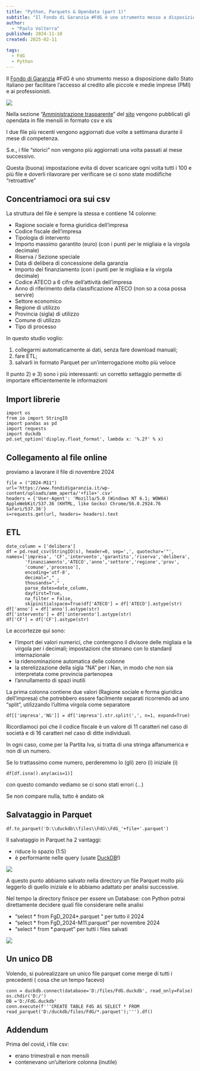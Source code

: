 ```yaml
---
title: "Python, Parquets & Opendata (part 1)"
subtitle: "Il Fondo di Garanzia #FdG è uno strumento messo a disposizione dallo Stato italiano per facilitare l’accesso al credito alle piccole e medie imprese (PMI) e ai professionisti. Nella sezione…"
author:
  - "Paolo Volterra"
published: 2024-11-10
created: 2025-02-11

tags:
  - FdG
  - Python
---
```



Il [Fondo di Garanzia](https://www.fondidigaranzia.it/) #FdG è uno strumento messo a disposizione dallo Stato italiano per facilitare l’accesso al credito alle piccole e medie imprese (PMI) e ai professionisti.

![](./media/1.png)

Nella sezione “[Amministrazione trasparente](https://www.fondidigaranzia.it/amministrazione-trasparente/)” del [sito](http://www.fondidigaranzia.it/) vengono pubblicati gli opendata in file mensili in formato csv e xls

I due file più recenti vengono aggiornati due volte a settimana durante il mese di competenza.

S.e., i file “storici” non vengono più aggiornati una volta passati al mese successivo.

Questa (buona) impostazione evita di dover scaricare ogni volta tutti i 100 e più file e doverli rilavorare per verificare se ci sono state modiifiche “retroattive”

## **Concentriamoci ora sui csv**

La struttura del file è sempre la stessa e contiene 14 colonne:

- Ragione sociale e forma giuridica dell’impresa
- Codice fiscale dell’impresa
- Tipologia di intervento
- Importo massimo garantito (euro) (con i punti per le migliaia e la virgola decimale)
- Riserva / Sezione speciale
- Data di delibera di concessione della garanzia
- Importo del finanziamento (con i punti per le migliaia e la virgola decimale)
- Codice ATECO a 6 cifre dell’attività dell’impresa
- Anno di riferimento della classificazione ATECO (non so a cosa possa servire)
- Settore economico
- Regione di utilizzo
- Provincia (sigla) di utilizzo
- Comune di utilizzo
- Tipo di processo

In questo studio voglio:

1. collegarmi automaticamente ai dati, senza fare download manuali;
2. fare ETL;
3. salvarli in formato Parquet per un’interrogazione molto più veloce

Il punto 2) e 3) sono i più interessanti: un corretto settaggio permette di importare efficientemente le informazioni

## **Import librerie**

```
import os
from io import StringIO
import pandas as pd
import requests
import duckdb
pd.set_option('display.float_format', lambda x: '%.2f' % x)
```

## **Collegamento al file online**

proviamo a lavorare il file di novembre 2024

```
file = ("2024-M11")
url='https://www.fondidigaranzia.it/wp-content/uploads/amm_aperta/'+file+'.csv'
headers = {'User-Agent': 'Mozilla/5.0 (Windows NT 6.1; WOW64) AppleWebKit/537.36 (KHTML, like Gecko) Chrome/56.0.2924.76 Safari/537.36'}
s=requests.get(url, headers= headers).text
```

## **ETL**

```
date_column = ['delibera']
df = pd.read_csv(StringIO(s), header=0, sep=',', quotechar='"',
names=['impresa', 'CF','intervento','garantito','riserva','delibera',
       'finanziamento','ATECO','anno','settore','regione','prov',
       'comune','processo'],
       encoding='utf-8', 
       decimal="," , 
       thousands="." , 
       parse_dates=date_column, 
       dayfirst=True, 
       na_filter = False, 
       skipinitialspace=True)df['ATECO'] = df['ATECO'].astype(str)
df['anno'] = df['anno'].astype(str)
df['intervento'] = df['intervento'].astype(str)
df['CF'] = df['CF'].astype(str)
```

Le accortezze qui sono:

- l’import dei valori numerici, che contengono il divisore delle migliaia e la virgola per i decimali; impostazioni che stonano con lo standard internazionale
- la ridenominazione automatica delle colonne
- la sterelizzazione della sigla “NA” per i Nan, in modo che non sia interpretata come provincia partenopea
- l’annullamento di spazi inutili

La prima colonna contiene due valori (Ragione sociale e forma giuridica dell’impresa) che potrebbero essere facilmente separati ricorrendo ad uno “split”, utilizzando l’ultima virgola come separatore

```
df[['impresa','NG']] = df['impresa'].str.split(',', n=1, expand=True)
```

Ricordiamoci poi che il codice fiscale è un valore di 11 caratteri nel caso di società e di 16 caratteri nel caso di ditte individuali.

In ogni caso, come per la Partita Iva, si tratta di una stringa alfanumerica e non di un numero.

Se lo trattassimo come numero, perderemmo lo (gli) zero (i) iniziale (i)

```
df[df.isna().any(axis=1)]
```

con questo comando vediamo se ci sono stati errori (…)

Se non compare nulla, tutto è andato ok

## **Salvataggio in Parquet**

```
df.to_parquet('D:\\duckdb\\files\\FdG\\FdG_'+file+'.parquet')
```

Il salvataggio in Parquet ha 2 vantaggi:

- riduce lo spazio (1:5)
- è performante nelle query (usate [DuckDB](https://duckdb.org/)!)

![](https://miro.medium.com/v2/resize:fit:700/1*de-H8dvryeqSlV0eeI1pLw.png)

A questo punto abbiamo salvato nella directory un file Parquet molto più leggerlo di quello iniziale e lo abbiamo adattato per analisi successive.

Nel tempo la directory finisce per essere un Database: con Python potrai direttamente decidere quali file considerare nelle analisi

- “select \* from FgD\_2024\*.parquet “ per tutto il 2024
- “select \* from FgD\_2024-M11.parquet” per novembre 2024
- “select \* from \*.parquet” per tutti i files salvati

![](https://miro.medium.com/v2/resize:fit:700/1*XN3uMAHvZZE5kSqU8xO7PA.png)

## Un unico DB

Volendo, si puòrealizzare un unico file parquet come merge di tutti i precedenti ( cosa che un tempo facevo)

```
conn = duckdb.connect(database='D:/files/FdG.duckdb', read_only=False)
os.chdir('D:/')
DB ='D:/FdG.duckdb'
conn.execute(f'''CREATE TABLE FdG AS SELECT * FROM read_parquet('D:/duckdb/files/FdG/*.parquet');''').df()
```

## **Addendum**

Prima del covid, i file csv:

- erano trimestrali e non mensili
- contenevano un’ulteriore colonna (inutile)